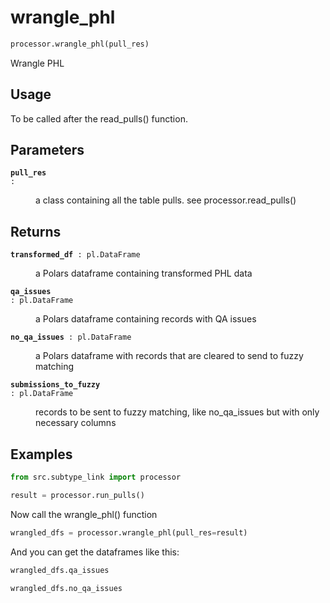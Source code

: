 # wrangle_phl { #wadoh_subtyping.processor.wrangle_phl }

```python
processor.wrangle_phl(pull_res)
```

Wrangle PHL

## Usage {.doc-section .doc-section-usage}

To be called after the read_pulls() function.

## Parameters {.doc-section .doc-section-parameters}

<code>[**pull_res**]{.parameter-name} [:]{.parameter-annotation-sep} []{.parameter-annotation}</code>

:   a class containing all the table pulls. see processor.read_pulls()

## Returns {.doc-section .doc-section-returns}

<code>[**transformed_df**]{.parameter-name} [:]{.parameter-annotation-sep} [pl.DataFrame]{.parameter-annotation}</code>

:   a Polars dataframe containing transformed PHL data

<code>[**qa_issues**]{.parameter-name} [:]{.parameter-annotation-sep} [pl.DataFrame]{.parameter-annotation}</code>

:   a Polars dataframe containing records with QA issues

<code>[**no_qa_issues**]{.parameter-name} [:]{.parameter-annotation-sep} [pl.DataFrame]{.parameter-annotation}</code>

:   a Polars dataframe with records that are cleared to send to fuzzy matching

<code>[**submissions_to_fuzzy**]{.parameter-name} [:]{.parameter-annotation-sep} [pl.DataFrame]{.parameter-annotation}</code>

:   records to be sent to fuzzy matching, like no_qa_issues but with only necessary columns

## Examples {.doc-section .doc-section-examples}

```python
from src.subtype_link import processor

result = processor.run_pulls()
```
Now call the wrangle_phl() function

```python
wrangled_dfs = processor.wrangle_phl(pull_res=result)
```
And you can get the dataframes like this:

```python
wrangled_dfs.qa_issues

wrangled_dfs.no_qa_issues
```